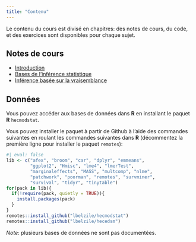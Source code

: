 ```yaml
---
title: "Contenu"
---
```




Le contenu du cours est divisé en chapitres: des notes de cours, du code,  et des exercices sont disponibles pour chaque sujet.

## Notes de cours

- [Introduction](https://lbelzile.github.io/math60604/introduction.html)
- [Bases de l'inférence statistique](https://lbelzile.github.io/math60604/inference.html)
<!-- - [Régression linéaire (incomplet)](https://lbelzile.github.io/math60604/regression-lineaire.html) -->
<!-- - [Régression linéaire (anglais)](https://lbelzile.github.io/math60604a/linear-regression.html) -->
- [Inférence basée sur la vraisemblance](https://lbelzile.github.io/math60604/vraisemblance.html)
<!-- - [Modèles linéaires généralisés (anglais)](https://lbelzile.github.io/math60604a/generalized-linear-models.html) -->
<!-- - [Données corrélées et longitudinales (incomplet)](https://lbelzile.github.io/math60604/donnees-correlees-longitudinales.html) -->
<!-- - [Modèles linéaires mixtes (incomplet)](https://lbelzile.github.io/math60604/modeles-lineaires-mixtes.html) -->
<!-- - [Analyse de survie (anglais)](https://lbelzile.github.io/math60604a/survival.html) -->


## Données

Vous pouvez accéder aux bases de données dans **R** en installant le paquet **R** `hecmodstat`.

Vous pouvez installer le paquet à partir de Github à l'aide des commandes suivantes en roulant les commandes suivantes dans **R** (décommentez la première ligne pour installer le paquet `remotes`):

```r
#| eval: false
lib <- c("afex", "broom", "car", "dplyr", "emmeans",
         "ggplot2", "Hmisc", "lme4", "lmerTest", 
         "marginaleffects", "MASS", "multcomp", "nlme", 
         "patchwork", "poorman", "remotes", "survminer",
         "survival", "tidyr", "tinytable")
for(pack in lib){
  if(!require(pack, quietly = TRUE)){
    install.packages(pack)
  }
}
remotes::install_github("lbelzile/hecmodstat")
remotes::install_github("lbelzile/hecedsm")
```

*Note*: plusieurs bases de données ne sont pas documentées.

<!--

## Quiz

Pour ouvrir un quiz dans votre navigateur, tapez un des commandes suivantes dans une console **R** pour ouvrir le quiz dans un navigateur web.

```r
#| eval: false
learnr::run_tutorial("intro", package = "hecmodstat")
learnr::run_tutorial("vraisemblance", package = "hecmodstat")
learnr::run_tutorial("survie", package = "hecmodstat")
```

-->
